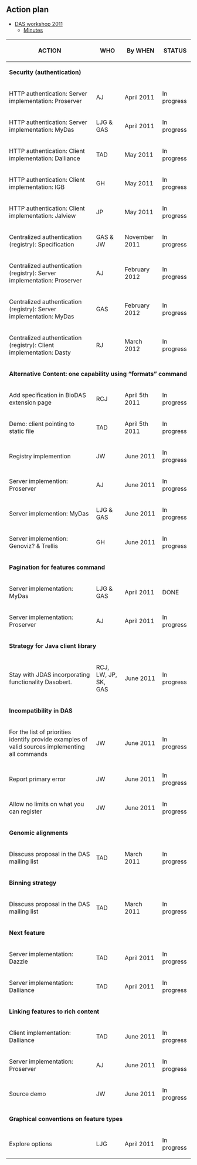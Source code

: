 
== Action plan ==
* [[DASWorkshop2011|DAS workshop 2011]]
** [[DASWorkshop2011/day3/minutes|Minutes]]

{|border="1" cellpadding="2" style="border-collapse: separate; border-spacing: 0; border-width: 1px; border-style: solid; border-color: #000; padding: 0"
|- style="background:silver"
! ACTION
! WHO
! By WHEN
! STATUS
|-  style="background:#ffdead;"
| colspan="4" | '''Security (authentication)'''
|-
| HTTP authentication: Server implementation: Proserver
| AJ
| April 2011
| In progress 
|-
| HTTP authentication: Server implementation: MyDas
| LJG & GAS
| April 2011
| In progress 
|-
| HTTP authentication: Client implementation: Dalliance
| TAD
| May 2011
| In progress 
|-
| HTTP authentication: Client implementation: IGB
| GH
| May 2011
| In progress 
|-
| HTTP authentication: Client implementation: Jalview
| JP
| May 2011
| In progress 
|-
| Centralized authentication (registry): Specification 
| GAS & JW
| November 2011
| In progress 
|-
| Centralized authentication (registry): Server implementation: Proserver 
| AJ
| February 2012
| In progress 
|-
| Centralized authentication (registry): Server implementation: MyDas 
| GAS
| February 2012
| In progress 
|-
| Centralized authentication (registry): Client implementation: Dasty 
| RJ
| March 2012
| In progress 
|-  style="background:#ffdead;"
| colspan="4" | '''Alternative Content: one capability using “formats” command'''
|-
| Add specification in BioDAS extension page
| RCJ
| April 5th 2011
| In progress 
|-
| Demo: client pointing to static file
| TAD
| April 5th 2011
| In progress 
|-
| Registry implemention
| JW
| June 2011
| In progress 
|-
| Server implemention: Proserver
| AJ
| June 2011
| In progress 
|-
| Server implemention: MyDas
| LJG & GAS
| June 2011
| In progress 
|-
| Server implemention: Genoviz? & Trellis
| GH
| June 2011
| In progress 
|-  style="background:#ffdead;"
| colspan="4" | '''Pagination for features command'''
|-
| Server implementation: MyDas
| LJG & GAS
| April 2011
| DONE 
|-
| Server implementation: Proserver
| AJ
| April 2011
| In progress 
|-  style="background:#ffdead;"
| colspan="4" | '''Strategy for Java client library'''
|-
| Stay with JDAS incorporating functionality Dasobert.
| RCJ, LW, JP, SK, GAS
| June 2011
| In progress 
|-  style="background:#ffdead;"
| colspan="4" | '''Incompatibility in DAS'''
|-
| For the list of priorities identify provide examples of valid sources implementing all commands
| JW
| June 2011
| In progress 
|-
| Report primary error
| JW
| June 2011
| In progress 
|-
| Allow no limits on what you can register
| JW
| June 2011
| In progress 
|-  style="background:#ffdead;"
| colspan="4" | '''Genomic alignments'''
|-
| Disscuss proposal in the DAS mailing list
| TAD
| March 2011
| In progress 
|-  style="background:#ffdead;"
| colspan="4" | '''Binning strategy'''
|-
| Disscuss proposal in the DAS mailing list
| TAD
| March 2011
| In progress 
|-  style="background:#ffdead;"
| colspan="4" | '''Next feature'''
|-
| Server implementation: Dazzle
| TAD
| April 2011
| In progress 
|-
| Server implementation: Dalliance
| TAD
| April 2011
| In progress 
|-  style="background:#ffdead;"
| colspan="4" | '''Linking features to rich content'''
|-
| Client implementation: Dalliance
| TAD
| June 2011
| In progress 
|-
| Server implementation: Proserver
| AJ
| June 2011
| In progress 
|-
| Source demo
| JW
| June 2011
| In progress 
|-  style="background:#ffdead;"
| colspan="4" | '''Graphical conventions on feature types'''
|-
| Explore options
| LJG
| April 2011
| In progress 
|}